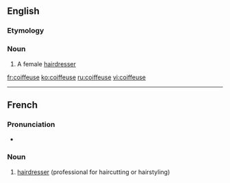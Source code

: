==English==

===Etymology===
{{etyl|fr}}

===Noun===
{{en-noun}}

# A female [[hairdresser]]

[[fr:coiffeuse]]
[[ko:coiffeuse]]
[[ru:coiffeuse]]
[[vi:coiffeuse]]

----
{{rfc-auto|sort languages}}
==French==

===Pronunciation===
* {{IPA|/kwa.føz/|lang=fr}}

===Noun===
{{infl|fr|noun|g=f}}

# [[hairdresser]] (professional for haircutting or hairstyling)

{{tbot entry|French|hairdresser|2008|November|fr}}